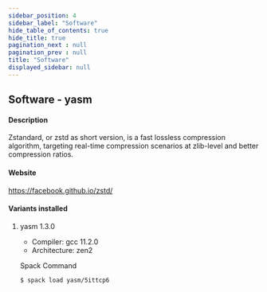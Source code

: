 ```yaml
---
sidebar_position: 4
sidebar_label: "Software"
hide_table_of_contents: true
hide_title: true
pagination_next : null
pagination_prev : null
title: "Software"
displayed_sidebar: null
---
```


## Software - yasm


#### Description
Zstandard, or zstd as short version, is a fast lossless compression algorithm, targeting real-time compression scenarios at zlib-level and better compression ratios.

#### Website
https://facebook.github.io/zstd/

#### Variants installed

1. yasm 1.3.0

    - Compiler: gcc 11.2.0
    - Architecture: zen2

    Spack Command
    ```bash
    $ spack load yasm/5ittcp6
    ```
